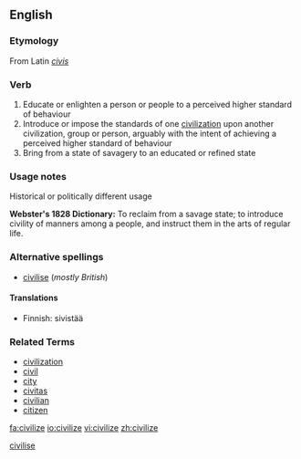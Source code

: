 <!--subst: of [[Template:sync]]-->
{{see|civilise}}
<!--If you edit this entry, please also edit [[civilise]] to ensure these two entries remain synchronized.-->[[Category:Synchronized entries|civilise]]
==English==

===Etymology===
From Latin ''[[civis]]''

===Verb===
{{en-verb|civilizes|civilizing|civilized}}

# Educate or enlighten a person or people to a perceived higher standard of behaviour
# Introduce or impose the standards of one [[civilization]] upon another civilization, group or person, arguably with the intent of achieving a perceived higher standard of behaviour
# Bring from a state of savagery to an educated or refined state

===Usage notes===
;Historical or politically different usage
'''Webster's 1828 Dictionary:'''  To reclaim from a savage state; to introduce civility of manners among a people, and instruct them in the arts of regular life.

===Alternative spellings===
*[[civilise]] (''mostly British'')

====Translations====
{{top}}
*Finnish: sivistää
{{mid}}
{{bottom}}
===Related Terms===
*[[civilization]]
*[[civil]]
*[[city]]
*[[civitas]]
*[[civilian]]
*[[citizen]]

[[fa:civilize]]
[[io:civilize]]
[[vi:civilize]]
[[zh:civilize]]